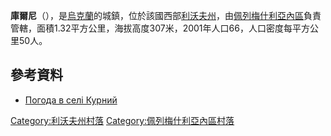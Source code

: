 {{coord|49|37|25|N|24|48|27|E|scale:100000|display=title}}

'''庫爾尼'''（{{lang-uk|Курний}}），是[[烏克蘭|烏克蘭]]的城鎮，位於該國西部[[利沃夫州|利沃夫州]]，由[[佩列梅什利亞內區|佩列梅什利亞內區]]負責管轄，面積1.32平方公里，海拔高度307米，2001年人口66，人口密度每平方公里50人。

==參考資料==
* [http://weather.in.ua/ua/l'vovskaja/12840 Погода в селі Курний] {{Wayback|url=http://weather.in.ua/ua/l%27vovskaja/12840 |date=20160305221223 }}

[[Category:利沃夫州村落|Category:利沃夫州村落]]
[[Category:佩列梅什利亞內區村落|Category:佩列梅什利亞內區村落]]


{{Lviv-geo-stub}}